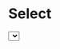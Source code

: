 
# Select

<Select/>

## Properties

<Options/>
<Value/>
<DisplayOption/>
<DisplayValue/>
<ValidOption/>
<Search/>
<SearchOptions/>
<Disabled/>

### `placeholder`

Set the placeholder text.  The default is `Select`.

### `noOptions`

Set the text displayed when there are no options to select from.
The default is `No options`.

### `openOnHover`

Flag to indicate that the option menu should open when the cursor
hovers over the trigger input.  Defaults to `false`.

### `closeOnBlur`

Flag to indicate that the option menu should close when focus is lost.
Defaults to `true`.

### `closeDelay`

Delay (in milliseconds) before the menu is closed.  This is required
to ensure that any click events have been registered before the menu
is closed. Defaults to `300`.

## Option Properties

<Headings/>
<Separator/>
<Indent/>

## Event Handlers

### `onLoad`

Called when the component is first loaded.  The handler is passed a
reference to the `SearchContext` object.

### `onUnload`

Called when the component is unloaded.  The handler is passed a
reference to the `SearchContext` object.

### `onFocus`

Called when the component gains focus.

### `onBlur`

Called when the component loses focus.

### `onClick`

Called when the component is clicked.

### `onOpen`

Called when the component is opened and selectable options are displayed.

### `onClose`

Called when the component is closed and selectable options are hidden.

### `onSelect`

Called when an option is selected.  The selected option is passed as an
argument.

### `onUpdate`

If this is defined it will be called instead of any
<CodeHashLink id="onSelect"/> handler when the selection changes due to
the <CodeHashLink id="options"/> or <CodeHashLink id="value"/> properties
changing.

## CSS Classes

### `placeholderClass`

Set the class for the placeholder text. The default is `placeholder`.

### `inputClass`

Set the class for the input element. The default is `input`.

### `selectingClass`

Set the class added when a selection is in place. The default is `selecting`.

### `optionsClass`

Set the class added for the options container. The default is
`menu border bdr-1`.

### `optionClass`

Set the class added to each option element. The default is `item`.

### `activeClass`

Set the class added to an option that is currently active. The default is
`active`.

### `noOptionsClass`

Set the class added to the element displayed when there are no options to
select from. The default is `none`.

## Components

### `Content`

Renders the content of the select component.

### `Input`

Renders the input field.

<SubHeading code="Options" id="Options-component"/>

Renders the selectable options.

<SubHeading code="Option" id="Option-component"/>

Renders an individual option.

<SubHeading code="NoOptions" id="NoOptions-component"/>

Renders a message indicating that there are no options to select from.

